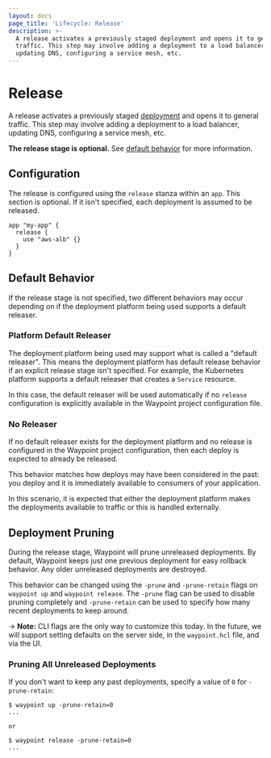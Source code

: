 ```yaml
---
layout: docs
page_title: 'Lifecycle: Release'
description: >-
  A release activates a previously staged deployment and opens it to general
  traffic. This step may involve adding a deployment to a load balancer,
  updating DNS, configuring a service mesh, etc.
---
```


# Release

A release activates a previously staged
[deployment](/docs/lifecycle/deploy)
and opens it
to general traffic. This step may involve adding a deployment to a load balancer,
updating DNS, configuring a service mesh, etc.

**The release stage is optional.** See [default behavior](/docs/lifecycle/release#default-behavior)
for more information.

## Configuration

The release is configured using the `release` stanza within an `app`.
This section is optional. If it isn't specified, each deployment is assumed
to be released.

```hcl
app "my-app" {
  release {
    use "aws-alb" {}
  }
}
```

## Default Behavior

If the release stage is not specified,
two different behaviors may occur depending on if the deployment platform
being used supports a default releaser.

### Platform Default Releaser

The deployment platform being used may support what is called a "default
releaser". This means the deployment platform has default release behavior
if an explicit release stage isn't specified. For example, the Kubernetes
platform supports a default releaser that creates a `Service` resource.

In this case, the default releaser will be used automatically if no
`release` configuration is explicitly available in the Waypoint project
configuration file.

### No Releaser

If no default releaser exists for the deployment platform and no
release is configured in the Waypoint project configuration, then each
deploy is expected to already be released.

This behavior matches how deploys may have been considered in the past:
you deploy and it is immediately available to consumers of your application.

In this scenario, it is expected that either the deployment platform makes
the deployments available to traffic or this is handled externally.

## Deployment Pruning

During the release stage, Waypoint will prune unreleased deployments.
By default, Waypoint keeps just one previous deployment for
easy rollback behavior. Any older unreleased deployments are destroyed.

This behavior can be changed using the `-prune` and `-prune-retain` flags
on `waypoint up` and `waypoint release`. The `-prune` flag can be used to
disable pruning completely and `-prune-retain` can be used to specify how
many recent deployments to keep around.

-> **Note:** CLI flags are the only way to customize this today. In the future,
we will support setting defaults on the server side, in the `waypoint.hcl`
file, and via the UI.

### Pruning All Unreleased Deployments

If you don't want to keep any past deployments, specify a value of `0`
for `-prune-retain`:

```shell-session
$ waypoint up -prune-retain=0
...

or

$ waypoint release -prune-retain=0
...
```
